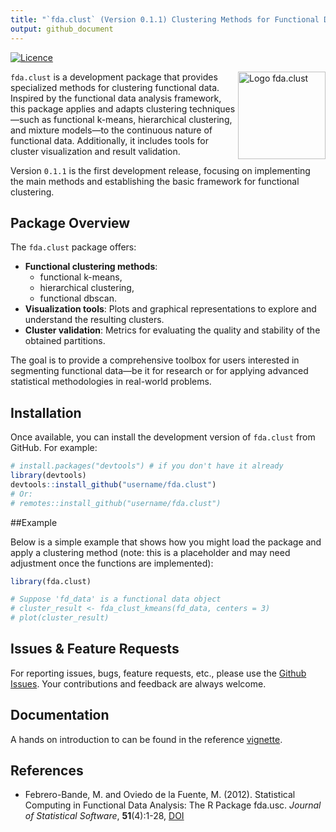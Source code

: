 ```yaml
---
title: "`fda.clust` (Version 0.1.1) Clustering Methods for Functional Data Analysis"
output: github_document
---
```


<!-- README.Rmd is compiled to README.md. Please edit README.Rmd and then knit to update README.md -->

<!-- Badges -->
[![Licence](https://img.shields.io/badge/licence-GPL--2-blue.svg)](https://www.gnu.org/licenses/gpl-2.0.en.html)

<!-- Logo -->
<img src="inst/figures/fda.clust.png" alt="Logo fda.clust" align="right" width="140"/>

`fda.clust` is a development package that provides specialized methods for 
clustering functional data. Inspired by the functional data analysis 
framework, this package applies and adapts clustering techniques—such as 
functional k-means, hierarchical clustering, and mixture models—to the 
continuous nature of functional data. Additionally, it includes tools for 
cluster visualization and result validation.

Version `0.1.1` is the first development release, focusing on implementing 
the main methods and establishing the basic framework for functional clustering.

## Package Overview

The `fda.clust` package offers:

- **Functional clustering methods**: 
    + functional k-means,
    + hierarchical clustering, 
    + functional dbscan.
- **Visualization tools**: Plots and graphical representations to explore 
  and understand the resulting clusters.
- **Cluster validation**: Metrics for evaluating the quality and stability 
  of the obtained partitions.

The goal is to provide a comprehensive toolbox for users interested in 
segmenting functional data—be it for research or for applying advanced 
statistical methodologies in real-world problems.


## Installation

Once available, you can install the development version of `fda.clust` 
from GitHub. For example:

```r
# install.packages("devtools") # if you don't have it already
library(devtools)
devtools::install_github("username/fda.clust")
# Or:
# remotes::install_github("username/fda.clust")
```

##Example

Below is a simple example that shows how you might load the package and apply a
clustering method (note: this is a placeholder and may need adjustment once the functions are implemented):

```r
library(fda.clust)

# Suppose 'fd_data' is a functional data object
# cluster_result <- fda_clust_kmeans(fd_data, centers = 3)
# plot(cluster_result)
```

## Issues & Feature Requests

For reporting issues, bugs, feature requests, etc., please use the [Github
Issues](https://github.com/moviedo5/fda.clust/issues). 
Your contributions and feedback are always welcome.


## Documentation

A hands on introduction to can be found in the reference
[vignette](https://www.jstatsoft.org/index.php/jss/article/view/v051i04/v51i04.pdf).


## References

- Febrero-Bande, M. and Oviedo de la Fuente, M. (2012). Statistical
  Computing in Functional Data Analysis: The R Package fda.usc. *Journal
  of Statistical Software*, **51**(4):1-28,
  [DOI](http://www.jstatsoft.org/v51/i04/)

<!-- 
# data
# generador de datos usados en classif.DD/TFM
Simulacion DF.R estan los tres modelos,

# growth
# 
Medidas de bondad del ajuste
FV2006
fpc:::cluster.stats()$dunn
fpc:::dbscan vs dbscan
som kohonen
cluster:::silhouette

Abre el archivo DESCRIPTION con un editor de texto sin formato (como VS Code, Notepad++ o RStudio).
Revisa cada linea y asegurate de que todas las lineas tengan el formato correcto, especialmente las que contienen texto multilinea.
Verifica errores comunes:
Asegurate de que cada linea este separada por una nueva linea (\n).
Revisa los campos multilinea. Por ejemplo, la Description debe estar sangrada si ocupa varias lineas, por ejemplo:
dcf
Copiar codigo
Description: This package provides tools for clustering functional data. 
  The clustering methods are based on the use of distances 
  between curves.

# Regenerar un archivo DESCRIPTIO usethis::use_description()
Detectar caracteres no visibles:
lines <- readLines("DESCRIPTION")
print(lines)
# codificado en UTF-8.
tools::showNonASCIIfile("DESCRIPTION")
rm(list = c("rproc2mu"))
rm(list = c("rproc2clust"))

library(roxygen2)
# setwd("C:/Users/Manuel Oviedo/github/fda.clust")
getwd()
#pkgbuild::compile_dll()
roxygenize()
devtools::document() 
library(tools)
tools::checkRd("man/fdbscan.Rd")
tools::checkRd("man/fhclust.Rd")
tools::checkRd("man/fmeanshift.Rd")
tools::checkRd("man/fkmeans.Rd")
tools::checkRd("man/rproc2mu.Rd")
tools::checkRd("man/rproc2clust.Rd")
tools::checkRd("man/fclust.measures.Rd")

library(devtools)
devtools::build()
devtools::check(manual = TRUE)  # problemas con miktex
devtools::install()

#  setwd("C:/Users/Manuel Oviedo/github")
build_manual(pkg = "fda.clust", path = NULL)
devtools::install_github("moviedo5/fda.usc",auth_user="moviedo5")
# devtools::install_github("moviedo5/fda.usc",auth_user="moviedo5")
R CMD build fda.clust
R CMD check fda.clust_0.1.1.tar.gz --as-cran
R CMD INSTALL fda.clust_0.1.1.tar.gz --build
R-wind-builder fda.clust_0.1.1.tar.gz --as-cran
R CMD Rd2pdf fda.clust
library(pkgdown)
# usethis::use_pkgdown()
# Build website:
# pkgdown::build_site()
build_site(new_process = TRUE)
-->


